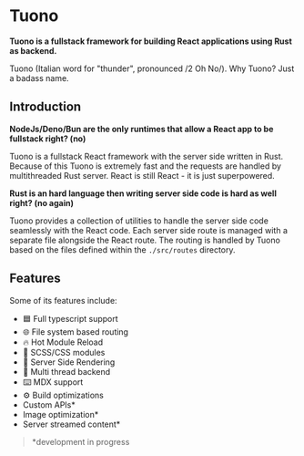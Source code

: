 
<Head>
  <title>Tuono - Documentation</title>
</Head>


<Breadcrumbs>
</Breadcrumbs>

# Tuono

**Tuono is a fullstack framework for building React applications using Rust as
backend.**

Tuono (Italian word for "thunder", pronounced /2 Oh No/). Why Tuono? Just a badass name.

## Introduction

**NodeJs/Deno/Bun are the only runtimes that allow a React app to be fullstack right? (no)**

Tuono is a fullstack React framework with the server side written in Rust. 
Because of this Tuono is extremely fast and the requests are handled by multithreaded Rust server. 
React is still React - it is just superpowered.

**Rust is an hard language then writing server side code is hard as well right? (no again)**

Tuono provides a collection of utilities to handle the server side code seamlessly with 
the React code. Each server side route is managed with a separate file alongside the React route.
The routing is handled by Tuono based on the files defined within the `./src/routes` directory.


## Features 
Some of its features include:

- 🟦 Full typescript support
- 🌐 File system based routing
- 🔥 Hot Module Reload
- 🍭 SCSS/CSS modules
- 🧬 Server Side Rendering
- 🧵 Multi thread backend
- ⌨️  MDX support
- ⚙️  Build optimizations
- Custom APIs*
- Image optimization*
- Server streamed content*

> *development in progress

